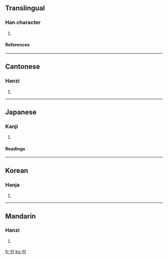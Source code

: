 ==Translingual==
===Han character===
{{Han char|rn=18|rad=刀|as=03|sn=5|four=4230<sub>0</sub>|canj=木戈中弓 (DILN)}}
# {{defn|Han}}
====References====
{{Han ref|kx=0136.210|dkj=01870|dj=0308.010|hdz=10324.020|uh=520C|ud=21004|bh=C96B|bd=51563}}
----
==Cantonese==
===Hanzi===
{{yue-hanzi|jyut=|y=chyun2}}
# {{defn|Cantonese}}
----
==Japanese==
===Kanji===
{{ja-kanji|grade=|rs=刀03}}
# {{defn|Japanese}}
====Readings====
{{ja-readings|on=[[そん]] (son), [[せん]] (sen)|kun=[[きる]] (kiru), [[たつ]] (tatsu), [[さく]] (saku)}}
----
==Korean==
===Hanja===
{{ko-hanja|hangeul=촌|rv=chon|mr=ch'on}}
# {{defn|Korean}}
----
==Mandarin==
===Hanzi===
{{cmn-hanzi|pin=[[cǔn]] (cun3), [[huá]] (hua2), [[huà]] (hua4)|wg=ts'un<sup>3</sup>, hua<sup>2</sup>, hua<sup>4</sup>}}
# {{defn|Mandarin}}

[[fr:刌]]
[[ko:刌]]